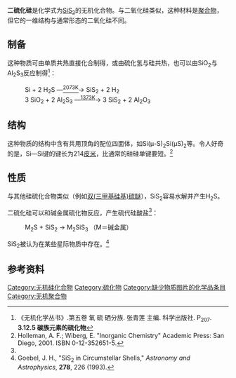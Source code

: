 {{chembox
| verifiedrevid = 401052615
| ImageFile1 = SiS2typeSilica.png
| ImageSize1 = 200px
| ImageFile2 = SiS2.png
| ImageSize2 = 300px
| IUPACName = silicon(IV) sulfide
| SystematicName = 
| OtherNames = silicon disulfide
|Section1={{Chembox Identifiers
| Abbreviations = 
| ChemSpiderID_Ref = {{chemspidercite|correct|chemspider}}
| ChemSpiderID = 75527
| InChI = 1/S2Si/c1-3-2
| InChIKey = KHDSWONFYIAAPE-UHFFFAOYAO
| StdInChI_Ref = {{stdinchicite|correct|chemspider}}
| StdInChI = 1S/S2Si/c1-3-2
| StdInChIKey_Ref = {{stdinchicite|correct|chemspider}}
| StdInChIKey = KHDSWONFYIAAPE-UHFFFAOYSA-N
| CASNo_Ref = {{cascite|changed|??}}
| CASNo = 13759-10-9
| EINECS = 
| PubChem = 83705
| SMILES = S=[Si]=S
| RTECS = 
| MeSHName =
| ChEBI_Ref = {{ebicite|correct|EBI}}
| ChEBI =
| KEGG_Ref = {{keggcite|correct|kegg}}
| KEGG = 
}}
|Section2 = {{Chembox Properties
| Formula = SiS<sub>2</sub>
| MolarMass = 92.218
| Appearance = 白色（样品有时是灰色或棕色）针状固体<br/>在潮湿空气中产生臭鸡蛋气味
| Density = 2.04 g/cm<sup>3</sup><ref name="William M. Haynes">{{Literatur | Autor  = William M. Haynes | Titel = CRC Handbook of Chemistry and Physics, 93rd Edition | Verlag = CRC Press | ISBN = 143988049-2 | Jahr = 2012 | Online = {{Google Book |-BzP7Rkl7WkC| page = 4-88}} | Seiten = 4-88s }}</ref>
| MeltingPt = 1090 °C（升华）
| Melting_notes = 
| BoilingPt = 
| Boiling_notes = 
| Solubility = 分解
| SolubleOther = 
| Solvent = 
| LogP = 
| VaporPressure = 
| HenryConstant = 
| AtmosphericOHRateConstant = 
| pKa = 
| pKb = }}
| Section3 = {{Chembox Structure
| Coordination = [[四面体|四面体]]
| CrystalStruct = [[正交晶系|正交晶系]]、[[皮尔逊符号|oI12]]
| SpaceGroup = Ibam, No.72<ref>{{cite journal|journal=Zeitschrift fuer Anorganische und Allgemeine Chemie|year=1954 |volume=276|pages=95–112|title=Zur Kenntnis der faserigen Siliciumdioxyd-Modifikation|author=Weiss A.}}</ref> 
}}
| Section4 = {{Chembox Thermochemistry
| DeltaHf = 
| DeltaHc = 
| Entropy = 
| HeatCapacity = }}
| Section5 = {{Chembox Pharmacology
| AdminRoutes = 
| Bioavail = 
| Metabolism = 
| HalfLife = 
| ProteinBound =
| Excretion = 
| Legal_status = 
| Legal_US = 
| Legal_UK = 
| Legal_AU = 
| Legal_CA = 
| PregCat = 
| PregCat_AU = 
| PregCat_US = }}
| Section6 = {{Chembox Explosive
| ShockSens = 
| FrictionSens = 
| ExplosiveV = 
| REFactor = }}
| Section7 = {{Chembox Hazards
| EUClass = 
| EUIndex = 
| MainHazards = 
| NFPA-H = 2
| NFPA-F = 2
| NFPA-R = 3
| NFPA-O = 
| RPhrases = 
| SPhrases = 
| RSPhrases = 
| FlashPt = 
| Autoignition = 
| ExploLimits = 
| LD50 =
| PEL = }}
| Section8 = {{Chembox Related
| OtherAnions = [[二氧化硅|二氧化硅]]
| OtherCations = [[二硫化碳|二硫化碳]]<br/>[[二硫化锗|二硫化锗]]<br/>[[二硫化锡|二硫化锡]]<br/>[[二硫化铅|二硫化铅]] 
| OtherFunctn = 
| Function = 
| OtherCpds = }}
}}

'''二硫化硅'''是化学式为[[硅|Si]][[硫|S<sub>2</sub>]]的无机化合物。与二氧化硅类似，这种材料是[[聚合物|聚合物]]，但它的一维结构与通常形态的二氧化硅不同。 
==制备==
这种物质可由单质共热直接化合制得，或由硫化氢与硅共热，也可以由SiO<sub>2</sub>与Al<sub>2</sub>S<sub>3</sub>反应制得<ref name=wc5s>《无机化学丛书》.第五卷 氧 硫 硒分族. 张青莲 主编. 科学出版社. P<sub>207</sub>. '''3.12.5 碳族元素的硫化物'''</ref>：
: Si + 2 H<sub>2</sub>S —<u><sup>2073K</sup></u>→ SiS<sub>2</sub> + 2 H<sub>2</sub>
: 3 SiO<sub>2</sub> + 2 Al<sub>2</sub>S<sub>3</sub> —<sup><u>1373K</u></sup>→ 3 SiS<sub>2</sub> + 2 Al<sub>2</sub>O<sub>3</sub>
==结构==
这种物质的结构中含有共用顶角的配位四面体，如Si(μ-S)<sub>2</sub>Si(μS)<sub>2</sub>等。令人好奇的是，Si—Si键的键长为214[[皮米|皮米]]，比通常的硅硅单键要短。<ref>Holleman, A. F.; Wiberg, E. "Inorganic Chemistry" Academic Press: San Diego, 2001. ISBN 0-12-352651-5.</ref>
==性质==
与其他硅硫化合物类似（例如[[双(三甲基硅基)硫醚|双(三甲基硅基)硫醚]]），SiS<sub>2</sub>容易水解并产生H<sub>2</sub>S。

二硫化硅可以和碱金属硫化物反应，产生硫代硅酸盐<ref name=wc5s />：
: M<sub>2</sub>S + SiS<sub>2</sub> → M<sub>2</sub>SiS<sub>3</sub> （M＝碱金属）

SiS<sub>2</sub>被认为在某些星际物质中存在。<ref>Goebel, J. H., "SiS<sub>2</sub> in Circumstellar Shells," ''Astronomy and Astrophysics'', '''278''', 226 (1993).</ref>

== 参考资料 ==
{{reflist}}

{{硅化合物}}

[[Category:无机硅化合物|Category:无机硅化合物]]
[[Category:硫化物|Category:硫化物]]
[[Category:缺少物质图片的化学品条目|Category:缺少物质图片的化学品条目]]
[[Category:无机聚合物|Category:无机聚合物]]